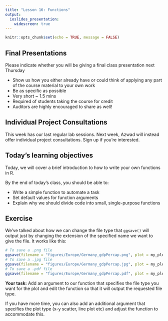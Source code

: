 ```yaml
---
title: "Lesson 16: Functions"
output:
  ioslides_presentation:
    widescreen: true
---
```


```r
knitr::opts_chunk$set(echo = TRUE, message = FALSE)

```



## Final Presentations

Please indicate whether you will be giving a final class presentation next Thursday 

* Show us how you either already have or could think of applying any part of the course material to your own work
* Be as specific as possible
* Very short ~ 1.5 mins
* Required of students taking the course for credit
* Auditors are highly encouraged to share as well!


## Individual Project Consultations

This week has our last regular lab sessions. Next week, Azwad will instead offer individual project consultations. Sign up if you're interested.


## Today's learning objectives
Today, we will cover a brief introduction to how to write your own functions in R.

By the end of today's class, you should be able to:

* Write a simple function to automate a task
* Set default values for function arguments
* Explain why we should divide code into small, single-purpose functions


## Exercise 
We've talked about how we can change the file type that `ggsave()` will output just by changing the extension of the specified name we want to give the file. It works like this:

```r

# To save a .png file
ggsave(filename = "figures/Europe/Germany_gdpPercap.png", plot = my_plot)
# To save a .jpg file
ggsave(filename = "figures/Europe/Germany_gdpPercap.jpg", plot = my_plot)
# To save a .pdf file
ggsave(filename = "figures/Europe/Germany_gdpPercap.pdf", plot = my_plot)

```


**Your task:** Add an argument to our function that specifies the file type you want for the plot and edit the function so that it will output the requested file type.

If you have more time, you can also add an additional argument that specifies the plot type (x-y scatter, line plot etc) and adjust the function to accommodate this.
